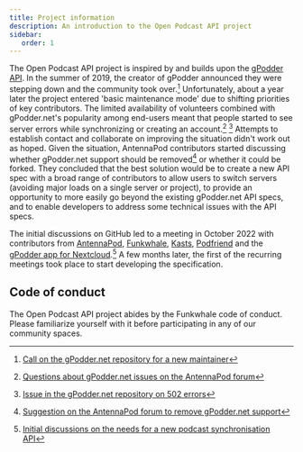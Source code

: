 ```yaml
---
title: Project information
description: An introduction to the Open Podcast API project
sidebar:
   order: 1
---
```


The Open Podcast API project is inspired by and builds upon the [gPodder API](https://gpoddernet.readthedocs.io/en/latest/api/index.html). In the summer of 2019, the creator of gPodder announced they were stepping down and the community took over.[^gPoddermaintainer] Unfortunately, about a year later the project entered 'basic maintenance mode' due to shifting priorities of key contributors. The limited availability of volunteers combined with gPodder.net's popularity among end-users meant that people started to see server errors while synchronizing or creating an account.[^APforumGpodderIssues] [^gPodder50x] Attempts to establish contact and collaborate on improving the situation didn't work out as hoped. Given the situation, AntennaPod contributors started discussing whether gPodder.net support should be removed[^APforumGpodderRemoval] or whether it could be forked. They concluded that the best solution would be to create a new API spec with a broad range of contributors to allow users to switch servers (avoiding major loads on a single server or project), to provide an opportunity to more easily go beyond the existing gPodder.net API specs, and to enable developers to address some technical issues with the API specs.

The initial discussions on GitHub led to a meeting in October 2022 with contributors from [AntennaPod](https://github.com/AntennaPod/AntennaPod/), [Funkwhale](https://dev.funkwhale.audio/), [Kasts](https://invent.kde.org/multimedia/kasts), [Podfriend](https://github.com/MartinMouritzen/Podfriend) and the [gPodder app for Nextcloud](https://github.com/thrillfall/nextcloud-gpodder).[^initialAPIdiscussions] A few months later, the first of the recurring meetings took place to start developing the specification.

## Code of conduct

The Open Podcast API project abides by the Funkwhale code of conduct. Please familiarize yourself with it before participating in any of our community spaces.

<LinkCard title="Code of conduct" description="Read the code of conduct on Funkwhale's website" href="https://funkwhale.audio/en_US/code-of-conduct"/>

[^gPoddermaintainer]: [Call on the gPodder.net repository for a new maintainer](https://github.com/gpodder/mygpo/blob/81e3d13e00e6c3d6db7ee6a22734041bf6fde128/maintainer-needed.md)
[^APforumGpodderIssues]: [Questions about gPodder.net issues on the AntennaPod forum](https://forum.antennapod.org/t/problem-with-gpodder-net/374)
[^gPodder50x]: [Issue in the gPodder.net repository on 502 errors](https://github.com/gpodder/mygpo/issues/527)
[^APforumGpodderRemoval]: [Suggestion on the AntennaPod forum to remove gPodder.net support](https://forum.antennapod.org/t/should-gpodder-net-be-supported-long-term/396)
[^initialAPIdiscussions]: [Initial discussions on the needs for a new podcast synchronisation API](https://github.com/thrillfall/nextcloud-gpodder/discussions/91)
